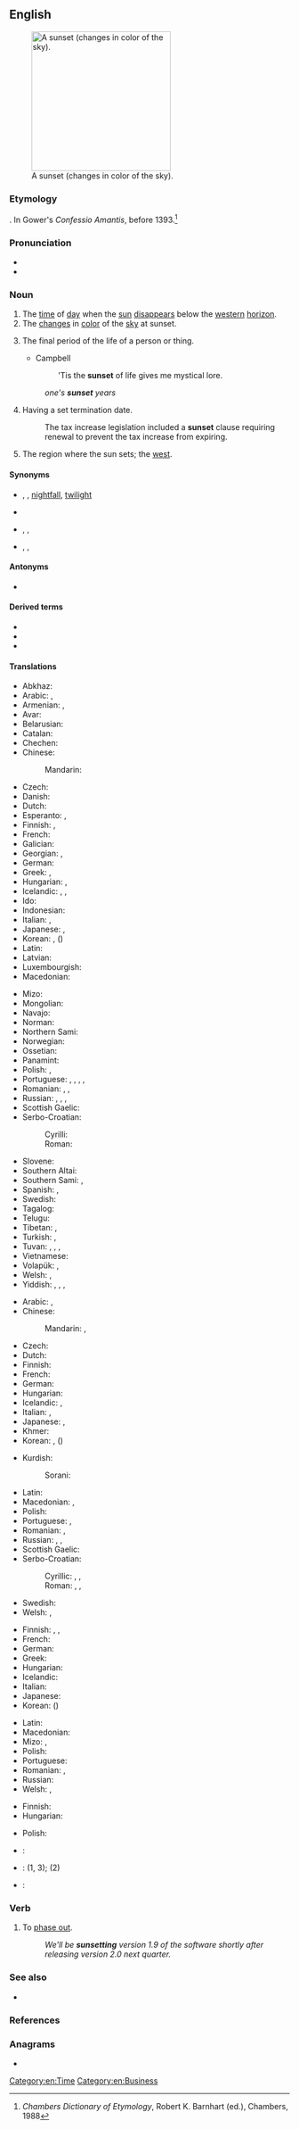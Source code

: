 ==English==
{{wikipedia}}
[[Image:Sunset may 2006 panorama.jpg|thumb|right|250px|A sunset (changes in color of the sky).]]

===Etymology===
{{compound|sun|set|lang=en}}. In Gower's ''Confessio Amantis'', before 1393.<ref>''Chambers Dictionary of Etymology'', Robert K. Barnhart (ed.), Chambers, 1988</ref>

===Pronunciation===
* {{IPA|/ˈsʌnˌsɛt/|lang=en}}
* {{audio|en-us-sunset.ogg|Audio (US)|lang=en}}

===Noun===
{{en-noun}}

# The [[time]] of [[day]] when the [[sun]] [[disappear]]s below the [[western]] [[horizon]].
# The [[change]]s in [[color]] of the [[sky]] at sunset.
# {{lb|en|figuratively}} The final period of the life of a person or thing.
#* Campbell
#*: 'Tis the '''sunset''' of life gives me mystical lore.
#: ''one's '''sunset''' years''
# {{lb|en|attributively}} Having a set termination date.
#: The tax increase legislation included a '''sunset''' clause requiring renewal to prevent the tax increase from expiring.
# The region where the sun sets; the [[west]]. <!--Webster 1913-->

====Synonyms====
* {{sense|time}} {{l|en|dusk}}, {{l|en|sundown}} {{qualifier|US}}, [[nightfall]], [[twilight]]
* {{sense|change in color of the sky at sunset}}
* {{sense|final period of life}} {{l|en|end}}, {{l|en|final act}}, {{l|en|swansong}}
* {{sense|attributively: of or relating to the final period of life}} {{l|en|last}}, {{l|en|terminal}}, {{l|en|twilight}}

====Antonyms====
* {{l|en|sunrise}}

====Derived terms====
* {{l|en|sunset clause}}
* {{l|en|sunset shell}}
* {{l|en|sunset years}}

====Translations====
{{trans-top|time of day}}
* Abkhaz: {{t-needed|ab}}
* Arabic: {{t+|ar|مَغْرِب|m}}, {{t|ar|غُرُوب|m}}
* Armenian: {{t+|hy|մայրամուտ}}, {{t|hy|արևամուտ}}
* Avar: {{t-needed|av}}
* Belarusian: {{t|be|захад сонца|m|sc=Cyrl}}
* Catalan: {{t|ca|posta de sol|f}}
* Chechen: {{t-needed|ce}}
* Chinese:
*: Mandarin: {{t+|cmn|日落|tr=rìluò|sc=Hani}}
* Czech: {{t|cs|západ slunce|m}}
* Danish: {{t+|da|solnedgang}}
* Dutch: {{t+|nl|zonsondergang|m}}
* Esperanto: {{t+|eo|sunsubiro}}, {{t|eo|sunfalo}}
* Finnish: {{t+|fi|auringonlasku}}, {{t|fi|illansuu}}
* French: {{t+|fr|coucher de soleil|m}}
* Galician: {{t|gl|posta de sol|f}}
* Georgian: {{t|ka|მზის ჩასვლა}}, {{t|ka|დაისი}}
* German: {{t+|de|Sonnenuntergang|m}}
* Greek: {{t+|el|δύση|f}}, {{t+|el|ηλιοβασίλεμα|n}}
* Hungarian: {{t+|hu|naplemente}}, {{t+|hu|napnyugta}}
* Icelandic: {{t+|is|sólsetur|n}}, {{t+|is|sólarlag|n}}, {{t|is|sólfall|n}}
* Ido: {{t+|io|sunokusho}}
* Indonesian: {{t+|id|senja}}
* Italian: {{t+|it|tramonto|m}}, {{t+|it|crepuscolo|m}}
* Japanese: {{t+|ja|日没|tr=にちぼつ, nichibotsu}}, {{t+|ja|日の入り|tr=hinoiri}}
* Korean: {{t|ko|해넘이}}, {{t+|ko|황혼}} ({{t+|ko|黃昏|sc=Hani}})
* Latin: {{t|la|crepusculum}}
* Latvian: {{t|lv|saulriets|m}}
* Luxembourgish: {{t|lb|Sonnenënnergang|m}}
* Macedonian: {{t|mk|зајдисонце|tr=zajdisonce|sc=Cyrl}}
{{trans-mid}}
* Mizo: {{t|lus|ni tlâk}}
* Mongolian: {{t-needed|mn}}
* Navajo: {{t|nv|iʼííʼą́ągo}}
* Norman: {{t|nrf|couochi du solé|m}}
* Northern Sami: {{t|se|beaivvášluoitádeapmi}}
* Norwegian: {{t|no|solnedgang|m}}
* Ossetian: {{t-needed|os}}
* Panamint: {{t|par|tape ikanna}}
* Polish: {{t+|pl|zmierzch|m}}, {{t+|pl|zachód słońca|m}}
* Portuguese: {{t+|pt|crepúsculo|m}}, {{t+|pt|pôr-do-sol|m}}, {{t+|pt|poente}}, {{t+|pt|ocaso|m}}, {{t+|pt|sol-pôr|m}}
* Romanian: {{t+|ro|apus|n}}, {{t+|ro|asfințire|f}}, {{t+|ro|crepuscul|n}}
* Russian: {{t|ru|захо́д со́лнца|m}}, {{t+|ru|зака́т|m}}, {{qualifier|[[вечерний|вечерняя]]}} {{t+|ru|заря́|f}}, {{t+|ru|захо́д|m}}
* Scottish Gaelic: {{t|gd|dol fodha na grèine|m}}
* Serbo-Croatian:
*: Cyrilli: {{t|sh|залазак сунца}}
*: Roman: {{t|sh|zalazak sunca}}
* Slovene: {{t|sl|sončni zahod|m}}
* Southern Altai: {{t|alt|ажар|tr=ajar}}
* Southern Sami: {{t|sma|vælloe}}, {{t|sma|biejjievælloe}}
* Spanish: {{t|es|puesta del sol|f}}, {{t+|es|ocaso|m}}
* Swedish: {{t+|sv|solnedgång|c}}
* Tagalog: {{t|tl|sibsib}}
* Telugu: {{t+|te|సూర్యాస్తమయము|sc=Telu}}
* Tibetan: {{t|bo|ཉི་ནུབ|sc=Tibt}}, {{t|bo|ཉི་རྒས|sc=Tibt}}
* Turkish: {{t+|tr|gün batımı}}, {{t|tr|gün batım}}
* Tuvan: {{t|tyv|хүннүң ажары|tr=khünnüŋ ažary}}, {{t|tyv|кежээки хая|tr=kežeeki khaja}}, {{t|tyv|солаңгы|tr=solaŋgy}}, {{t|tyv|эртеңги хая|tr=erteŋgi khaja}}
* Vietnamese: {{t+|vi|hoàng hôn}}
* Volapük: {{t+|vo|solamodonikam}}, {{t|vo|modonikam sola}}
* Welsh: {{t+|cy|machlud haul|m}}, {{t+|cy|machlud|m}}
* Yiddish: {{t|yi|זונפֿאַרגאַנג|m|tr=zunfargang|sc=Hebr}}, {{t|yi|זונפֿאַרגאַנגען|m-p|tr=zunfargangen|sc=Hebr}}, {{t|yi|זון־אונטערגאַנג|m|sc=Hebr}}, {{t|yi|זון־אונטערגאַנגען|m-p|sc=Hebr}}
{{trans-bottom}}

{{trans-top|changes in color of sky at sunset}}
* Arabic: {{t+|ar|غُرُوب اَلشَّمْس|m}}, {{t+|ar|غُرُوب اَلشَّمْس|m}}
* Chinese:
*: Mandarin: {{t+|cmn|黃昏|sc=Hani}}, {{t+|cmn|黄昏|tr=huánghūn|sc=Hani}}
* Czech: {{t|cs|západ slunce|m}}
* Dutch: {{t+|nl|zonsondergang|m}}
* Finnish: {{t+|fi|iltarusko}}
* French: {{t+|fr|crépuscule|m}}
* German: {{t+|de|Sonnenuntergang|m}}
* Hungarian: {{t+|hu|alkonypír}}
* Icelandic: {{t+|is|sólsetur|n}}, {{t+|is|sólarlag|n}}
* Italian: {{t+|it|tramonto|m}}, {{t+|it|crepuscolo|m}}
* Japanese: {{t+|ja|夕焼け|tr=ゆうやけ, yūyake}}, {{t+|ja|黄昏|tr=たそがれ, tasogare}}
* Khmer: {{t|km|ថ្ងៃលិច|tr=tŋay lɨc|sc=Khmr}}
* Korean: {{t|ko|저녁놀}}, {{t+|ko|황혼}} ({{t+|ko|黃昏|sc=Hani}})
{{trans-mid}}
* Kurdish:
*: Sorani: {{t|ku|ڕۆژ ئاوا}}
* Latin: {{t|la|crepusculum}}
* Macedonian: {{t|mk|залез|m|tr=zález}}, {{t|mk|зајдисонце|n|tr=zajdísonce}}
* Polish: {{t+|pl|zachód słońca|m}}
* Portuguese: {{t+|pt|crepúsculo|m}}, {{t+|pt|pôr-do-sol|m}}
* Romanian: {{t+|ro|apus|n}}, {{t+|ro|crepuscul|n}}
* Russian: {{t|ru|захо́д со́лнца|m}}, {{t+|ru|зака́т|m}}, {{qualifier|[[вечерний|вечерняя]]}} {{t+|ru|заря́|f}}
* Scottish Gaelic: {{t|gd|dol fodha na grèine|m}}
* Serbo-Croatian:
*: Cyrillic: {{t|sh|за́лаз|m}}, {{t|sh|залазак сунца}}, {{t|sh|залазница}}
*: Roman: {{t+|sh|zálaz|m}}, {{t|sh|zalazak sunca}}, {{t+|sh|zalaznica}}
* Swedish: {{t+|sv|solnedgång|c}}
* Welsh: {{t+|cy|machlud haul|m}}, {{t+|cy|machlud|m}}
{{trans-bottom}}

{{trans-top|final period of life}}
* Finnish: {{t+|fi|auringonlasku}}, {{t+|fi|iltarusko}}, {{t|fi|[[elämän]] [[ehtoo]]}}
* French: {{t+|fr|crépuscule|m}}
* German: {{t+|de|Lebensabend|m}}
* Greek: {{t+|el|δύση|f}}
* Hungarian: {{t+|hu|alkony}}
* Icelandic: {{t+|is|sólsetur|n}}
* Italian: {{t+|it|tramonto|m}}
* Japanese: {{t+|ja|黄昏|tr=たそがれ, tasogare}}
* Korean: {{t+|ko|황혼}} ({{t+|ko|黃昏|sc=Hani}})
{{trans-mid}}
* Latin: {{t|la|crepusculum}}
* Macedonian: {{t|mk|залез|m|tr=zález}}
* Mizo: {{t|lus|chawhnû}}, {{t|lus|ni tlâk}}
* Polish: {{t+|pl|zmierzch|m}}
* Portuguese: {{t+|pt|crepúsculo|m}}
* Romanian: {{t+|ro|declin|n}}, {{t+|ro|apus|n}}
* Russian: {{t+|ru|зака́т|m}}
* Welsh: {{t+|cy|machlud haul|m}}, {{t+|cy|machlud|m}}
{{trans-bottom}}

{{trans-top|attributively: of or relating to the final period of life}}
* Finnish: {{t+|fi|iltarusko|alt=iltaruskon}}
* Hungarian: {{t+|hu|alkony}}
{{trans-mid}}
* Polish: {{t+|pl|zmierzch|m}}
{{trans-bottom}}

{{checktrans-top}}
* {{ttbc|sq}}: {{t-check|sq|perëndimi i diellit}}
* {{ttbc|lt}}: {{t-check|lt|saulėlydis|m}} (1, 3); {{t-check|lt|žara|f}} (2)
{{trans-mid}}
* {{ttbc|ang}}: {{t-check|ang|sunnansetlgang|m}}
{{trans-bottom}}

===Verb===
{{en-verb|sunsets|sunsetting|sunsetted}}

# {{lb|en|business|politics|transitive}} To [[phase out]].
#: ''We'll be '''sunsetting''' version 1.9 of the software shortly after releasing version 2.0 next quarter.''

===See also===
* {{l|en|moonset}}

===References===
<references/>

===Anagrams===
* {{anagrams|en|unsets}}

[[Category:en:Time]]
[[Category:en:Business]]